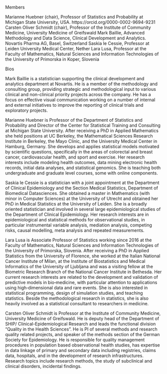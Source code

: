 Members

Marianne Huebner (chair),  Professor of Statistics and Probability at Michigan State University, USA. https://orcid.org/0000-0002-9694-9231
Carsten Oliver Schmidt (chair), Professor of the Institute of Community Medicine, University Medicine of Greifswald
Mark Baillie, Advanced Methodology and Data Science, Clinical Development and Analytics. Novartis Pharma AG, Basel, Switzerland
Saskia le Cessie, Professor at Leiden University Medical Center, Nether
Lara Lusa, Professor at the Faculty of Mathematics, Natural Sciences and Information Technologies of the University of Primorska in Koper, Slovenia


Bios

Mark Baillie is a statistician supporting the clinical development and analytics department at Novartis. He is a member of the methodology and consulting group, providing strategic and methodological input to various clinical and non-clinical priority projects across the company. He has a focus on effective visual communication working on a number of internal and external initiatives to improve the reporting of clinical trials and exploratory projects.

Marianne Huebner is Professor of the Department of Statistics and Probability and Director of the Center for Statistical Training and Consulting at Michigan State University. After receiving a PhD in Applied Mathematics she held positions at UC Berkeley, the Mathematical Sciences Research Institute in Berkeley,  the Mayo Clinic, and the University Medical Center in Hamburg, Germany.  She develops and applies statistical models motivated by scientific questions, specifically in the areas of colorectal and breast cancer,  cardiovascular health, and sport and exercise. Her research interests include modeling health outcomes, data mining electronic health records,  initial data analyses, and statistical genomics. She is teaching both undergraduate and graduate level courses, some with online components.

Saskia le Cessie is a statistician with a joint appointment at the Department of Clinical Epidemiology and the Section Medical Statistics, Department of Biomedical Datasciences. She obtained a master in Mathematics (with minor in Computer Sciences) at the University of Utrecht and obtained her PhD in Medical Statistics at the University of Leiden. She is a broadly oriented statistician and involved in several large epidemiological studies of the Department of Clinical Epidemiology. Her research interests are in epidemiological and statistical methods for observational studies, in particular instrumental variable analysis, mediation analysis, competing risks, causal modelling, meta analysis and repeated measurements.

Lara Lusa is Associate Professor of Statistics working since 2016 at the Faculty of Mathematics, Natural Sciences and Information Technologies of the University of Primorska, Slovenia. After receiving a PhD in Applied Statistics from the University of Florence, she worked at the Italian National Cancer Institute of Milan, at the Institute of Biostatistics and Medical Informatics of the University of Ljubljana and was a visiting fellow at the Biometric Research Branch of the National Cancer Institute in Bethesda. Her current research interests are related to the development and validation of predictive models in bio‐medicine, with particular attention to applications using high‐dimensional data and rare events. She is also interested in statistical programming, design of simulation studies, and teaching statistics. Beside the methodological research in statistics, she is also heavily involved as a statistical consultant to researchers in medicine.

Carsten Oliver Schmidt is Professor at the Institute of Community Medicine, University Medicine of Greifswald.  He is deputy head of the Department of SHIP/ Clinical-Epidemiological Research and leads the functional division “Quality in the Health Sciences”. He is PI of several methods and research quality related projects, and speaker of the methods section of the German Society for Epidemiology. He is responsible for quality management procedures in population based observational health studies, has expertise in data linkage of primary and secondary data including registries, claims data, hospitals, and in the development of research infrastructures. Research topics include research methods, the study of subclinical and clinical disorders, incidental findings.
